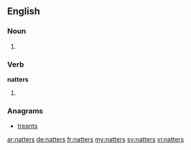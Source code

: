 ==English==

===Noun===
{{head|en}}

# {{plural of|natter}}

===Verb===
'''natters'''

# {{en-third-person singular of|natter}}

===Anagrams===
* [[treants#English|treants]]

[[ar:natters]]
[[de:natters]]
[[fr:natters]]
[[my:natters]]
[[sv:natters]]
[[vi:natters]]